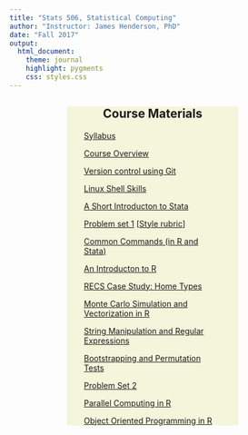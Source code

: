 ```yaml
---
title: "Stats 506, Statistical Computing"
author: "Instructor: James Henderson, PhD"
date: "Fall 2017"
output: 
  html_document:
    theme: journal
    highlight: pygments
    css: styles.css
---
```


<div style = "text-align: center; margin-left: 20%; margin-right: 20%; 
  background-color: beige">

## Course Materials 
  <div style = "text-align: left; margin-left: 10%; margin-right: 10%">
  <a href="./Syllabus.html">Syllabus</a>

  <a href="./Course_Overview.html">Course Overview</a>
  
  <a href="./Git.html">Version control using Git</a>
  
  <a href="./LinuxShellSkills.html">Linux Shell Skills</a>
  
  <a href="./Short_Introduction_to_Stata.html">A Short Introducton to Stata</a>

  <a href="./ProblemSet1.html">Problem set 1</a> [<a href="./StyleRubric.html">Style rubric</a>]

  <a href="./Language_Comparisons.html">Common Commands (in R and Stata)</a>

  <a href="./Introduction_to_R.html">An Introducton to R</a>

  <a href="./dplyr.html">RECS Case Study: Home Types</a>
  
  <a href="./MonteCarloSimulation.html">Monte Carlo Simulation and Vectorization in R</a>
  
  <a href="./StringManipulation.html">String Manipulation and Regular Expressions</a>
  
  <a href="./ComputationalMethods.html">Bootstrapping and Permutation Tests</a>
  
  <a href="./ProblemSet2.html">Problem Set 2</a>
  
  <a href="./Parallel_Computing_R.html">Parallel Computing in R</a>

  <a href="./OOP_R.html">Object Oriented Programming in R</a>

  </div>
</div>

